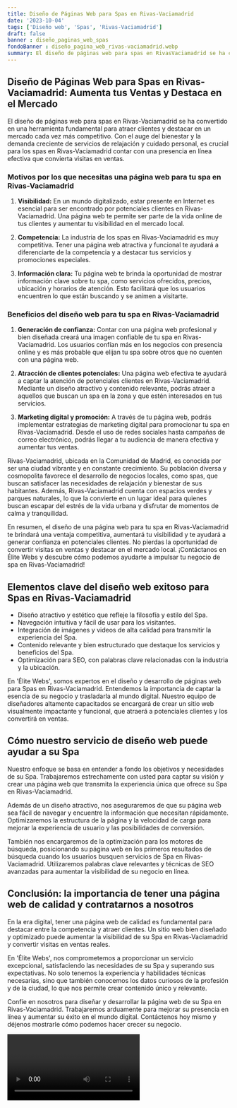 ```yaml
---
title: Diseño de Páginas Web para Spas en Rivas-Vaciamadrid
date: '2023-10-04'
tags: ['Diseño web', 'Spas', 'Rivas-Vaciamadrid']
draft: false
banner : diseño_paginas_web_spas
fondoBanner : diseño_pagina_web_rivas-vaciamadrid.webp
summary: El diseño de páginas web para spas en RivasVaciamadrid se ha convertido en una herramienta fundamental para atraer clientes y destacar en un mercado cada vez más competitivo. Con el auge del bienestar y la demanda creciente de servicios de relajación y cuidado personal, es crucial para los spas en RivasVaciamadrid contar con una presencia en línea efectiva que convierta visitas en ventas.
---
```


## Diseño de Páginas Web para Spas en Rivas-Vaciamadrid: Aumenta tus Ventas y Destaca en el Mercado

El diseño de páginas web para spas en Rivas-Vaciamadrid se ha convertido en una herramienta fundamental para atraer clientes y destacar en un mercado cada vez más competitivo. Con el auge del bienestar y la demanda creciente de servicios de relajación y cuidado personal, es crucial para los spas en Rivas-Vaciamadrid contar con una presencia en línea efectiva que convierta visitas en ventas.

### Motivos por los que necesitas una página web para tu spa en Rivas-Vaciamadrid

1. **Visibilidad:** En un mundo digitalizado, estar presente en Internet es esencial para ser encontrado por potenciales clientes en Rivas-Vaciamadrid. Una página web te permite ser parte de la vida online de tus clientes y aumentar tu visibilidad en el mercado local.

2. **Competencia:** La industria de los spas en Rivas-Vaciamadrid es muy competitiva. Tener una página web atractiva y funcional te ayudará a diferenciarte de la competencia y a destacar tus servicios y promociones especiales.

3. **Información clara:** Tu página web te brinda la oportunidad de mostrar información clave sobre tu spa, como servicios ofrecidos, precios, ubicación y horarios de atención. Esto facilitará que los usuarios encuentren lo que están buscando y se animen a visitarte.

### Beneficios del diseño web para tu spa en Rivas-Vaciamadrid

1. **Generación de confianza:** Contar con una página web profesional y bien diseñada creará una imagen confiable de tu spa en Rivas-Vaciamadrid. Los usuarios confían más en los negocios con presencia online y es más probable que elijan tu spa sobre otros que no cuenten con una página web.

2. **Atracción de clientes potenciales:** Una página web efectiva te ayudará a captar la atención de potenciales clientes en Rivas-Vaciamadrid. Mediante un diseño atractivo y contenido relevante, podrás atraer a aquellos que buscan un spa en la zona y que estén interesados en tus servicios.

3. **Marketing digital y promoción:** A través de tu página web, podrás implementar estrategias de marketing digital para promocionar tu spa en Rivas-Vaciamadrid. Desde el uso de redes sociales hasta campañas de correo electrónico, podrás llegar a tu audiencia de manera efectiva y aumentar tus ventas.

Rivas-Vaciamadrid, ubicada en la Comunidad de Madrid, es conocida por ser una ciudad vibrante y en constante crecimiento. Su población diversa y cosmopolita favorece el desarrollo de negocios locales, como spas, que buscan satisfacer las necesidades de relajación y bienestar de sus habitantes. Además, Rivas-Vaciamadrid cuenta con espacios verdes y parques naturales, lo que la convierte en un lugar ideal para quienes buscan escapar del estrés de la vida urbana y disfrutar de momentos de calma y tranquilidad.

En resumen, el diseño de una página web para tu spa en Rivas-Vaciamadrid te brindará una ventaja competitiva, aumentará tu visibilidad y te ayudará a generar confianza en potenciales clientes. No pierdas la oportunidad de convertir visitas en ventas y destacar en el mercado local. ¡Contáctanos en Élite Webs y descubre cómo podemos ayudarte a impulsar tu negocio de spa en Rivas-Vaciamadrid!

<GifSeo />

<Cta />

## Elementos clave del diseño web exitoso para Spas en Rivas-Vaciamadrid

- Diseño atractivo y estético que refleje la filosofía y estilo del Spa.
- Navegación intuitiva y fácil de usar para los visitantes.
- Integración de imágenes y videos de alta calidad para transmitir la experiencia del Spa.
- Contenido relevante y bien estructurado que destaque los servicios y beneficios del Spa.
- Optimización para SEO, con palabras clave relacionadas con la industria y la ubicación.

En 'Élite Webs', somos expertos en el diseño y desarrollo de páginas web para Spas en Rivas-Vaciamadrid. Entendemos la importancia de captar la esencia de su negocio y trasladarla al mundo digital. Nuestro equipo de diseñadores altamente capacitados se encargará de crear un sitio web visualmente impactante y funcional, que atraerá a potenciales clientes y los convertirá en ventas.

## Cómo nuestro servicio de diseño web puede ayudar a su Spa

Nuestro enfoque se basa en entender a fondo los objetivos y necesidades de su Spa. Trabajaremos estrechamente con usted para captar su visión y crear una página web que transmita la experiencia única que ofrece su Spa en Rivas-Vaciamadrid.

Además de un diseño atractivo, nos aseguraremos de que su página web sea fácil de navegar y encuentre la información que necesitan rápidamente. Optimizaremos la estructura de la página y la velocidad de carga para mejorar la experiencia de usuario y las posibilidades de conversión.

También nos encargaremos de la optimización para los motores de búsqueda, posicionando su página web en los primeros resultados de búsqueda cuando los usuarios busquen servicios de Spa en Rivas-Vaciamadrid. Utilizaremos palabras clave relevantes y técnicas de SEO avanzadas para aumentar la visibilidad de su negocio en línea.

## Conclusión: la importancia de tener una página web de calidad y contratarnos a nosotros

En la era digital, tener una página web de calidad es fundamental para destacar entre la competencia y atraer clientes. Un sitio web bien diseñado y optimizado puede aumentar la visibilidad de su Spa en Rivas-Vaciamadrid y convertir visitas en ventas reales.

En 'Élite Webs', nos comprometemos a proporcionar un servicio excepcional, satisfaciendo las necesidades de su Spa y superando sus expectativas. No solo tenemos la experiencia y habilidades técnicas necesarias, sino que también conocemos los datos curiosos de la profesión y de la ciudad, lo que nos permite crear contenido único y relevante.

Confíe en nosotros para diseñar y desarrollar la página web de su Spa en Rivas-Vaciamadrid. Trabajaremos arduamente para mejorar su presencia en línea y aumentar su éxito en el mundo digital. Contáctenos hoy mismo y déjenos mostrarle cómo podemos hacer crecer su negocio.

<Video />

<CtaBot job='Spas' city='Rivas-Vaciamadrid'/>

<Gmaps query='Rivas-Vaciamadrid+españa+maps' />